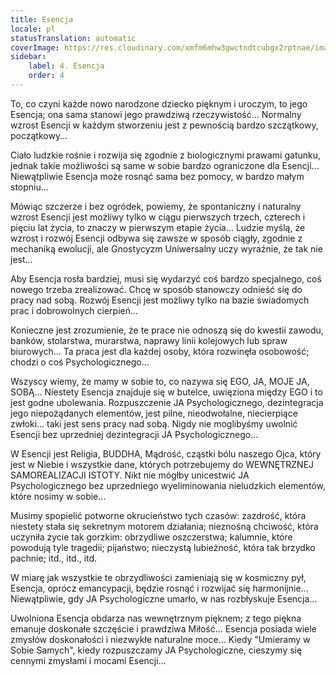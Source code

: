 ```yaml
---
title: Esencja
locale: pl
statusTranslation: automatic
coverImage: https://res.cloudinary.com/xmfm6mhw3gwctndtcubgx2rptnae/image/upload/v1740468922/small_cover_tratado_de_psicologia_revolucionaria_a4c0dca4e0.webp
sidebar:
    label: 4. Esencja
    order: 4
---
```

To, co czyni każde nowo narodzone dziecko pięknym i uroczym, to jego Esencja; ona sama stanowi jego prawdziwą rzeczywistość... Normalny wzrost Esencji w każdym stworzeniu jest z pewnością bardzo szczątkowy, początkowy...

Ciało ludzkie rośnie i rozwija się zgodnie z biologicznymi prawami gatunku, jednak takie możliwości są same w sobie bardzo ograniczone dla Esencji... Niewątpliwie Esencja może rosnąć sama bez pomocy, w bardzo małym stopniu...

Mówiąc szczerze i bez ogródek, powiemy, że spontaniczny i naturalny wzrost Esencji jest możliwy tylko w ciągu pierwszych trzech, czterech i pięciu lat życia, to znaczy w pierwszym etapie życia... Ludzie myślą, że wzrost i rozwój Esencji odbywa się zawsze w sposób ciągły, zgodnie z mechaniką ewolucji, ale Gnostycyzm Uniwersalny uczy wyraźnie, że tak nie jest...

Aby Esencja rosła bardziej, musi się wydarzyć coś bardzo specjalnego, coś nowego trzeba zrealizować. Chcę w sposób stanowczy odnieść się do pracy nad sobą. Rozwój Esencji jest możliwy tylko na bazie świadomych prac i dobrowolnych cierpień...

Konieczne jest zrozumienie, że te prace nie odnoszą się do kwestii zawodu, banków, stolarstwa, murarstwa, naprawy linii kolejowych lub spraw biurowych... Ta praca jest dla każdej osoby, która rozwinęła osobowość; chodzi o coś Psychologicznego...

Wszyscy wiemy, że mamy w sobie to, co nazywa się EGO, JA, MOJE JA, SOBĄ... Niestety Esencja znajduje się w butelce, uwięziona między EGO i to jest godne ubolewania. Rozpuszczenie JA Psychologicznego, dezintegracja jego niepożądanych elementów, jest pilne, nieodwołalne, niecierpiące zwłoki... taki jest sens pracy nad sobą. Nigdy nie moglibyśmy uwolnić Esencji bez uprzedniej dezintegracji JA Psychologicznego...

W Esencji jest Religia, BUDDHA, Mądrość, cząstki bólu naszego Ojca, który jest w Niebie i wszystkie dane, których potrzebujemy do WEWNĘTRZNEJ SAMOREALIZACJI ISTOTY. Nikt nie mógłby unicestwić JA Psychologicznego bez uprzedniego wyeliminowania nieludzkich elementów, które nosimy w sobie...

Musimy spopielić potworne okrucieństwo tych czasów: zazdrość, która niestety stała się sekretnym motorem działania; nieznośną chciwość, która uczyniła życie tak gorzkim: obrzydliwe oszczerstwa; kalumnie, które powodują tyle tragedii; pijaństwo; nieczystą lubieżność, która tak brzydko pachnie; itd., itd., itd.

W miarę jak wszystkie te obrzydliwości zamieniają się w kosmiczny pył, Esencja, oprócz emancypacji, będzie rosnąć i rozwijać się harmonijnie... Niewątpliwie, gdy JA Psychologiczne umarło, w nas rozbłyskuje Esencja...

Uwolniona Esencja obdarza nas wewnętrznym pięknem; z tego piękna emanuje doskonałe szczęście i prawdziwa Miłość... Esencja posiada wiele zmysłów doskonałości i niezwykłe naturalne moce... Kiedy "Umieramy w Sobie Samych", kiedy rozpuszczamy JA Psychologiczne, cieszymy się cennymi zmysłami i mocami Esencji...

